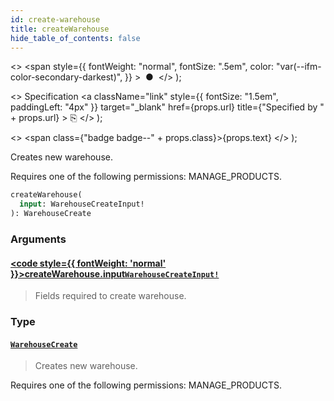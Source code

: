 ```yaml
---
id: create-warehouse
title: createWarehouse
hide_table_of_contents: false
---
```


  <>
    <span
      style={{
        fontWeight: "normal",
        fontSize: ".5em",
        color: "var(--ifm-color-secondary-darkest)",
      }}
    >
      &nbsp;●&nbsp;
    </span>
  </>
);

  <>
    Specification
    <a
      className="link"
      style={{ fontSize: "1.5em", paddingLeft: "4px" }}
      target="\_blank"
      href={props.url}
      title={"Specified by " + props.url}
    >
      ⎘
    </a>
  </>
);

  <>
    <span class={"badge badge--" + props.class}>{props.text}</span>
  </>
);

Creates new warehouse.

Requires one of the following permissions: MANAGE_PRODUCTS.

```graphql
createWarehouse(
  input: WarehouseCreateInput!
): WarehouseCreate
```

### Arguments

#### [<code style={{ fontWeight: 'normal' }}>createWarehouse.<b>input</b></code>](#)<Bullet />[`WarehouseCreateInput!`](../../../developer/api-reference/inputs/warehouse-create-input) <Badge class="secondary" text="non-null"/> <Badge class="secondary" text="input"/>

> Fields required to create warehouse.

### Type

#### [`WarehouseCreate`](../../../developer/api-reference/objects/warehouse-create) <Badge class="secondary" text="object"/>

> Creates new warehouse.

Requires one of the following permissions: MANAGE_PRODUCTS.

>
